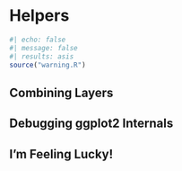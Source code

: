 # Helpers {#sec-helpers}

```r
#| echo: false
#| message: false
#| results: asis
source("warning.R")
```

## Combining Layers

## Debugging ggplot2 Internals

## I'm Feeling Lucky!
